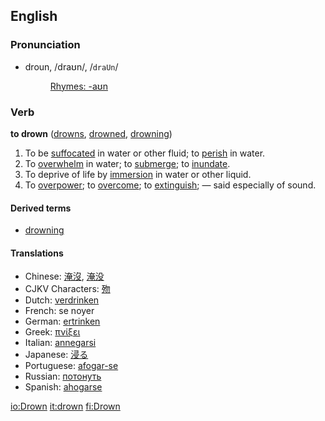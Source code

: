 ==English==
===Pronunciation===
*droun, /draʊn/, /<tt>draUn</tt>/
*:[[Rhymes:English:-aʊn|Rhymes: -aʊn]]

===Verb===
'''to drown''' ([[drowns]], [[drowned]], [[drowning]])

#To be [[suffocate]]d in water or other fluid; to [[perish]] in water.
#To [[overwhelm]] in water; to [[submerge]]; to [[inundate]].
#To deprive of life by [[immersion]] in water or other liquid.
#To [[overpower]]; to [[overcome]]; to [[extinguish]]; &mdash; said especially of sound.

====Derived terms====
*[[drowning]]<!-- countable noun -->

====Translations====
*Chinese: [[淹沒]], [[淹没]]
*CJKV Characters: [[歾]]
*Dutch: [[verdrinken]]
*French: se noyer
*German: [[ertrinken]]
*Greek: [[πνίξει]]
*Italian: [[annegarsi]]
*Japanese: [[浸る]]
*Portuguese: [[afogar-se]]
*Russian: [[потонуть]]
*Spanish: [[ahogarse]]

[[io:Drown]]
[[it:drown]]
[[fi:Drown]]